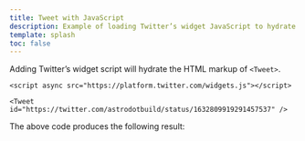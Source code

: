 ```yaml
---
title: Tweet with JavaScript
description: Example of loading Twitter’s widget JavaScript to hydrate the Astro Embed Tweet component
template: splash
toc: false
---
```



Adding Twitter’s widget script will hydrate the HTML markup of `<Tweet>`.

```astro
<script async src="https://platform.twitter.com/widgets.js"></script>

<Tweet id="https://twitter.com/astrodotbuild/status/1632809919291457537" />
```

The above code produces the following result:

<script async src="https://platform.twitter.com/widgets.js"></script>

<Tweet id="https://twitter.com/astrodotbuild/status/1632809919291457537" />

<LinkCard title="See full Tweet docs" href="/components/twitter/" />
